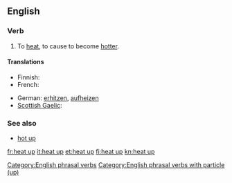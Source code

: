 ==English==

===Verb===
{{en-verb|inf=to [[heat]] [[up]]|heats up|heating up|heated up|heated up}}

# To [[heat]], to cause to become [[hotter]].

====Translations====
{{trans-top|cause to become hotter}}
* Finnish: {{t+|fi|lämmittää}}
* French: {{t+|fr|chauffer}}
{{trans-mid}}
* German: [[erhitzen]], [[aufheizen]]
* [[Scottish Gaelic]]: {{t-|gd|teasaich|xs=Scottish Gaelic}}
{{trans-bottom}}

===See also===
* [[hot up]]

[[Category:English phrasal verbs]]
[[Category:English phrasal verbs with particle (up)]]

[[fr:heat up]]
[[it:heat up]]
[[et:heat up]]
[[fi:heat up]]
[[kn:heat up]]